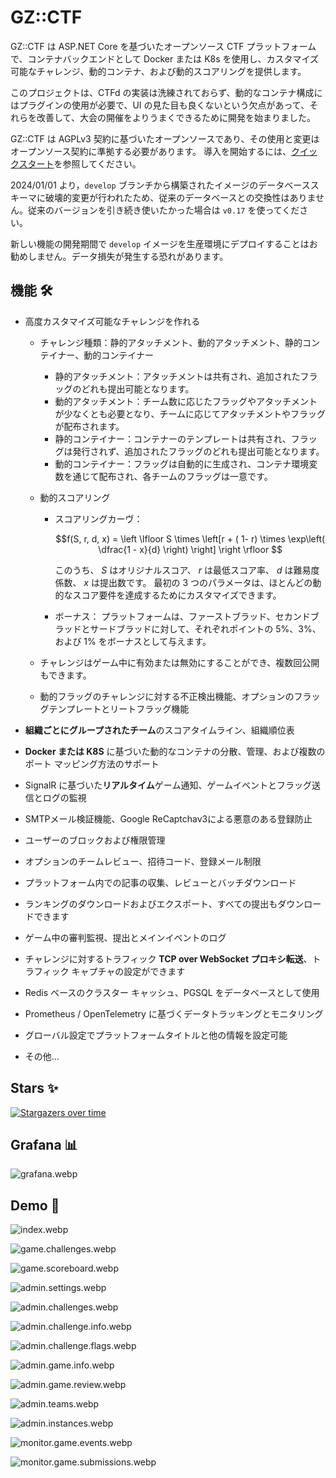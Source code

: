
# GZ::CTF

GZ::CTF は ASP.NET Core を基づいたオープンソース CTF プラットフォームで、コンテナバックエンドとして Docker または K8s を使用し、カスタマイズ可能なチャレンジ、動的コンテナ、および動的スコアリングを提供します。

このプロジェクトは、CTFd の実装は洗練されておらず、動的なコンテナ構成にはプラグインの使用が必要で、UI の見た目も良くないという欠点があって、それらを改善して、大会の開催をよりうまくできるために開発を始まりました。

GZ::CTF は AGPLv3 契約に基づいたオープンソースであり、その使用と変更はオープンソース契約に準拠する必要があります。 導入を開始するには、[クイックスタート](/ja/quick-start)を参照してください。

<Callout type="warning">

2024/01/01 より，`develop` ブランチから構築されたイメージのデータベーススキーマに破壊的変更が行われたため、従来のデータベースとの交換性はありません。従来のバージョンを引き続き使いたかった場合は `v0.17` を使ってください。

新しい機能の開発期間で `develop` イメージを生産環境にデプロイすることはお勧めしません。データ損失が発生する恐れがあります。

</Callout>

## 機能 🛠️

- 高度カスタマイズ可能なチャレンジを作れる

  - チャレンジ種類：静的アタッチメント、動的アタッチメント、静的コンテイナー、動的コンテイナー

    - 静的アタッチメント：アタッチメントは共有され、追加されたフラッグのどれも提出可能となります。
    - 動的アタッチメント：チーム数に応じたフラッグやアタッチメントが少なくとも必要となり、チームに応じてアタッチメントやフラッグが配布されます。
    - 静的コンテイナー：コンテナーのテンプレートは共有され、フラッグは発行されず、追加されたフラッグのどれも提出可能となります。
    - 動的コンテイナー：フラッグは自動的に生成され、コンテナ環境変数を通じて配布され、各チームのフラッグは一意です。

  - 動的スコアリング

    - スコアリングカーヴ：

      $$f(S, r, d, x) = \left \lfloor S \times \left[r  + ( 1- r) \times \exp\left( \dfrac{1 - x}{d} \right) \right] \right \rfloor $$

      このうち、 $S$ はオリジナルスコア、 $r$ は最低スコア率、 $d$ は難易度係数、 $x$ は提出数です。 最初の 3 つのパラメータは、ほとんどの動的なスコア要件を達成するためにカスタマイズできます。

    - ボーナス：
      プラットフォームは、ファーストブラッド、セカンドブラッドとサードブラッドに対して、それぞれポイントの 5%、3%、および 1% をボーナスとして与えます。

  - チャレンジはゲーム中に有効または無効にすることができ、複数回公開もできます。
  - 動的フラッグのチャレンジに対する不正検出機能、オプションのフラッグテンプレートとリートフラッグ機能

- **組織ごとにグループされたチーム**のスコアタイムライン、組織順位表
- **Docker または K8S** に基づいた動的なコンテナの分散、管理、および複数のポート マッピング方法のサポート
- SignalR に基づいた**リアルタイム**ゲーム通知、ゲームイベントとフラッグ送信とログの監視
- SMTPメール検証機能、Google ReCaptchav3による悪意のある登録防止
- ユーザーのブロックおよび権限管理
- オプションのチームレビュー、招待コード、登録メール制限
- プラットフォーム内での記事の収集、レビューとバッチダウンロード
- ランキングのダウンロードおよびエクスポート、すべての提出もダウンロードできます
- ゲーム中の審判監視、提出とメインイベントのログ
- チャレンジに対するトラフィック **TCP over WebSocket プロキシ転送**、トラフィック キャプチャの設定ができます
- Redis ベースのクラスター キャッシュ、PGSQL をデータベースとして使用
- Prometheus / OpenTelemetry に基づくデータトラッキングとモニタリング
- グローバル設定でプラットフォームタイトルと他の情報を設定可能
- その他...

## Stars ✨

[![Stargazers over time](https://starchart.cc/GZTimeWalker/GZCTF.svg?variant=adaptive)](https://starchart.cc/GZTimeWalker/GZCTF)

## Grafana 📊

![grafana.webp](/images/grafana.webp)

## Demo 🗿

![index.webp](/images/index.webp)

![game.challenges.webp](/images/game.challenges.webp)

![game.scoreboard.webp](/images/game.scoreboard.webp)

![admin.settings.webp](/images/admin.settings.webp)

![admin.challenges.webp](/images/admin.challenges.webp)

![admin.challenge.info.webp](/images/admin.challenge.info.webp)

![admin.challenge.flags.webp](/images/admin.challenge.flags.webp)

![admin.game.info.webp](/images/admin.game.info.webp)

![admin.game.review.webp](/images/admin.game.review.webp)

![admin.teams.webp](/images/admin.teams.webp)

![admin.instances.webp](/images/admin.instances.webp)

![monitor.game.events.webp](/images/monitor.game.events.webp)

![monitor.game.submissions.webp](/images/monitor.game.submissions.webp)
